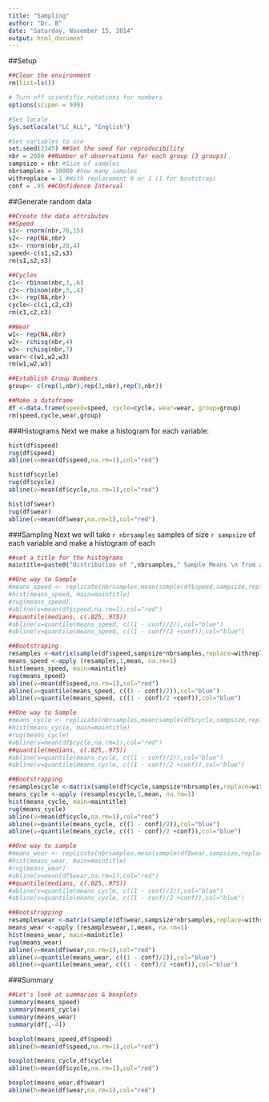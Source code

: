 ```yaml
---
title: "Sampling"
author: "Dr. B"
date: "Saturday, November 15, 2014"
output: html_document
---
```


##Setup
```r
##Clear the environment
rm(list=ls())

# Turn off scientific notations for numbers
options(scipen = 999)  

#Set locale
Sys.setlocale("LC_ALL", "English") 

#Set variables to use
set.seed(2345) ##Set the seed for reproducibility
nbr = 2000 ##Number of observations for each group (3 groups)
sampsize = nbr #Size of samples
nbrsamples = 10000 #how many samples
withreplace = 1 #With replacement 0 or 1 (1 for bootstrap) 
conf = .95 ##COnfidence Interval
```

##Generate random data
```r
##Create the data attributes
##Speed
s1<- rnorm(nbr,70,15)
s2<- rep(NA,nbr)
s3<- rnorm(nbr,20,4)
speed<-c(s1,s2,s3)
rm(s1,s2,s3)

##Cycles
c1<- rbinom(nbr,3,.6)
c2<- rbinom(nbr,3,.4)
c3<- rep(NA,nbr)
cycle<-c(c1,c2,c3)
rm(c1,c2,c3)

##Wear
w1<- rep(NA,nbr)
w2<- rchisq(nbr,4)
w3<- rchisq(nbr,7)
wear<-c(w1,w2,w3)
rm(w1,w2,w3)

##Establish Group Numbers
group<- c(rep(1,nbr),rep(2,nbr),rep(3,nbr))

##Make a dataframe
df <-data.frame(speed=speed, cycle=cycle, wear=wear, group=group)
rm(speed,cycle,wear,group)
```

###Histograms
Next we make a histogram for each variable:
```r
hist(df$speed)
rug(df$speed)
abline(v=mean(df$speed,na.rm=1),col="red")

hist(df$cycle)
rug(df$cycle)
abline(v=mean(df$cycle,na.rm=1),col="red")

hist(df$wear)
rug(df$wear)
abline(v=mean(df$wear,na.rm=1),col="red")
```

###Sampling
Next we will take `r nbrsamples ` samples of size `r sampsize` of each variable and make a histogram of each
```r
##set a title for the histograms
maintitle=paste0("Distribution of ",nbrsamples," Sample Means \n from a Sample Size of ", sampsize)

##One way to Sample
#means_speed <- replicate(nbrsamples,mean(sample(df$speed,sampsize,replace=withreplace),na.rm=1))
#hist(means_speed, main=maintitle)
#rug(means_speed)
#abline(v=mean(df$speed,na.rm=1),col="red")
##quantile(medians, c(.025,.975))
#abline(v=quantile(means_speed, c((1 - conf)/2)),col="blue")
#abline(v=quantile(means_speed, c((1 - conf)/2 +conf)),col="blue")

##Bootstraping 
resamples <-matrix(sample(df$speed,sampsize*nbrsamples,replace=withreplace),nbrsamples,sampsize)
means_speed <-apply (resamples,1,mean, na.rm=1)
hist(means_speed, main=maintitle)
rug(means_speed)
abline(v=mean(df$speed,na.rm=1),col="red")
abline(v=quantile(means_speed, c((1 - conf)/2)),col="blue")
abline(v=quantile(means_speed, c((1 - conf)/2 +conf)),col="blue")

##One way to Sample
#means_cycle <- replicate(nbrsamples,mean(sample(df$cycle,sampsize,replace=withreplace),na.rm=1))
#hist(means_cycle, main=maintitle)
#rug(means_cycle)
#abline(v=mean(df$cycle,na.rm=1),col="red")
##quantile(medians, c(.025,.975))
#abline(v=quantile(means_cycle, c((1 - conf)/2)),col="blue")
#abline(v=quantile(means_cycle, c((1 - conf)/2 +conf)),col="blue")

##Bootstrapping
resamplescycle <-matrix(sample(df$cycle,sampsize*nbrsamples,replace=withreplace),nbrsamples,sampsize)
means_cycle <-apply (resamplescycle,1,mean, na.rm=1)
hist(means_cycle, main=maintitle)
rug(means_cycle)
abline(v=mean(df$cycle,na.rm=1),col="red")
abline(v=quantile(means_cycle, c((1 - conf)/2)),col="blue")
abline(v=quantile(means_cycle, c((1 - conf)/2 +conf)),col="blue")

##One way to sample
#means_wear <- replicate(nbrsamples,mean(sample(df$wear,sampsize,replace=withreplace),na.rm=1))
#hist(means_wear, main=maintitle)
#rug(means_wear)
#abline(v=mean(df$wear,na.rm=1),col="red")
##quantile(medians, c(.025,.975))
#abline(v=quantile(means_cycle, c((1 - conf)/2)),col="blue")
#abline(v=quantile(means_cycle, c((1 - conf)/2 +conf)),col="blue")

##Bootstrapping
resampleswear <-matrix(sample(df$wear,sampsize*nbrsamples,replace=withreplace),nbrsamples,sampsize)
means_wear <-apply (resampleswear,1,mean, na.rm=1)
hist(means_wear, main=maintitle)
rug(means_wear)
abline(v=mean(df$wear,na.rm=1),col="red")
abline(v=quantile(means_wear, c((1 - conf)/2)),col="blue")
abline(v=quantile(means_wear, c((1 - conf)/2 +conf)),col="blue")
```

###Summary
```r
##Let's look at summaries & boxplots
summary(means_speed)
summary(means_cycle)
summary(means_wear)
summary(df[,-4])

boxplot(means_speed,df$speed)
abline(h=mean(df$speed,na.rm=1),col="red")

boxplot(means_cycle,df$cycle)
abline(h=mean(df$cycle,na.rm=1),col="red")

boxplot(means_wear,df$wear)
abline(h=mean(df$wear,na.rm=1),col="red")
```